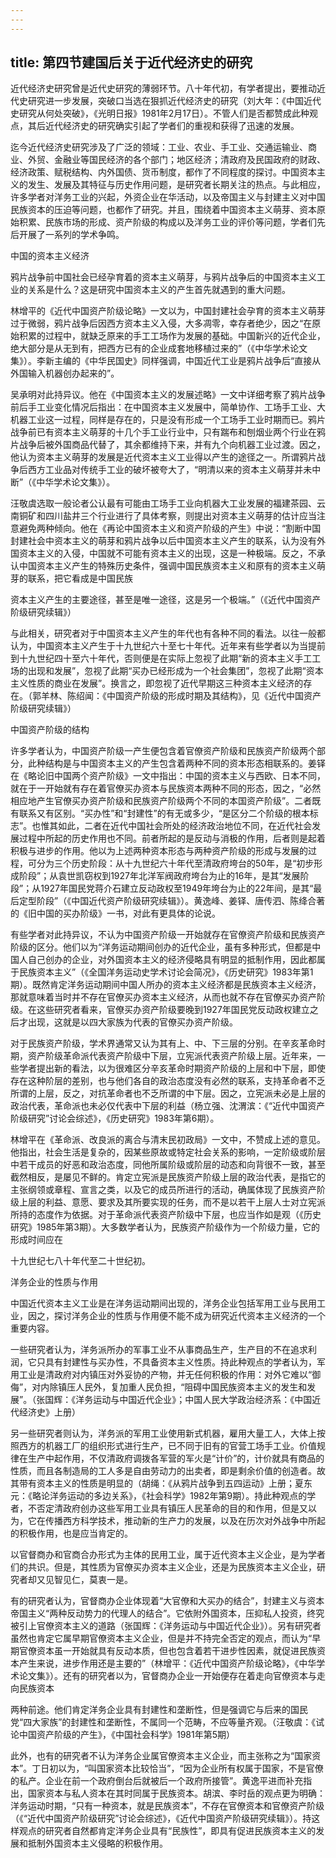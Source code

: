 ```yaml
---
---
---
```

title: 第四节建国后关于近代经济史的研究
---



近代经济史研究曾是近代史研究的薄弱环节。八十年代初，有学者提出，要推动近代史研究进一步发展，突破口当选在狠抓近代经济史的研究（刘大年：《中国近代史研究从何处突破》，《光明日报》1981年2月17日）。不管人们是否都赞成此种观点，其后近代经济史的研究确实引起了学者们的重视和获得了迅速的发展。

迄今近代经济史研究涉及了广泛的领域：工业、农业、手工业、交通运输业、商业、外贸、金融业等国民经济的各个部门；地区经济；清政府及民国政府的财政、经济政策、赋税结构、内外国债、货币制度，都作了不同程度的探讨。中国资本主义的发生、发展及其特征与历史作用问题，是研究者长期关注的热点。与此相应，许多学者对洋务工业的兴起，外资企业在华活动，以及帝国主义与封建主义对中国民族资本的压迫等问题，也都作了研究。并且，围绕着中国资本主义萌芽、资本原始积累、民族市场的形成、资产阶级的构成以及洋务工业的评价等问题，学者们先后开展了一系列的学术争鸣。

中国的资本主义经济

鸦片战争前中国社会已经孕育着的资本主义萌芽，与鸦片战争后的中国资本主义工业的关系是什么？这是研究中国资本主义的产生首先就遇到的重大问题。

林增平的《近代中国资产阶级论略》一文以为，中国封建社会孕育的资本主义萌芽过于微弱，鸦片战争后因西方资本主义入侵，大多凋零，幸存者绝少，因之“在原始积累的过程中，就缺乏原来的手工工场作为发展的基础。中国新兴的近代企业，绝大部分是从无到有，把西方已有的企业成套地移植过来的”（《中华学术论文集》）。李新主编的《中华民国史》同样强调，中国近代工业是鸦片战争后“直接从外国输入机器创办起来的”。

吴承明对此持异议。他在《中国资本主义的发展述略》一文中详细考察了鸦片战争前后手工业变化情况后指出：在中国资本主义发展中，简单协作、工场手工业、大机器工业这一过程，同样是存在的，只是没有形成一个工场手工业时期而已。鸦片战争前已有资本主义萌芽的十几个手工业行业中，只有踹布和刨烟业两个行业在鸦片战争后被外国商品代替了，其余都维持下来，并有九个向机器工业过渡。因之，他认为资本主义萌芽的发展是近代资本主义工业得以产生的途径之一。所谓鸦片战争后西方工业品对传统手工业的破坏被夸大了，“明清以来的资本主义萌芽并未中断”（《中华学术论文集》）。

汪敬虞选取一般论者公认最有可能由工场手工业向机器大工业发展的福建茶园、云南铜矿和四川盐井三个行业进行了具体考察，则提出对资本主义萌芽的估计应当注意避免两种倾向。他在《再论中国资本主义和资产阶级的产生》中说：“割断中国封建社会中资本主义的萌芽和鸦片战争以后中国资本主义产生的联系，认为没有外国资本主义的入侵，中国就不可能有资本主义的出现，这是一种极端。反之，不承认中国资本主义产生的特殊历史条件，强调中国民族资本主义和原有的资本主义萌芽的联系，把它看成是中国民族

资本主义产生的主要途径，甚至是唯一途径，这是另一个极端。”（《近代中国资产阶级研究续辑》）

与此相关，研究者对于中国资本主义产生的年代也有各种不同的看法。以往一般都认为，中国资本主义产生于十九世纪六十至七十年代。近年来有些学者以为当提前到十九世纪四十至六十年代，否则便是在实际上忽视了此期“新的资本主义手工工场的出现和发展”，忽视了此期“买办已经形成为一个社会集团”，忽视了此期“资本主义性质的商业在发展”。换言之，即忽视了近代早期这三种资本主义经济的存在。（郭羊林、陈绍闻：《中国资产阶级的形成时期及其结构》，见《近代中国资产阶级研究续辑》）

中国资产阶级的结构

许多学者认为，中国资产阶级一产生便包含着官僚资产阶级和民族资产阶级两个部分，此种结构是与中国资本主义的产生包含着两种不同的资本形态相联系的。姜铎在《略论旧中国两个资产阶级》一文中指出：中国的资本主义与西欧、日本不同，就在于一开始就有存在着官僚买办资本与民族资本两种不同的形态，因之，“必然相应地产生官僚买办资产阶级和民族资产阶级两个不同的本国资产阶级”。二者既有联系又有区别。“买办性”和“封建性”的有无或多少，“是区分二个阶级的根本标志”。也惟其如此，二者在近代中国社会所处的经济政治地位不同，在近代社会发展过程中所起的历史作用也不同。前者所起的是反动与消极的作用，后者则是起着积极与进步的作用。他以为上述两种资本形态与两种资产阶级的形成与发展的过程，可分为三个历史阶段：从十九世纪六十年代至清政府垮台的50年，是“初步形成阶段”；从袁世凯窃权到1927年北洋军阀政府垮台为止的16年，是其“发展阶段”；从1927年国民党蒋介石建立反动政权至1949年垮台为止的22年间，是其“最后定型阶段”（《中国近代资产阶级研究续辑》）。黄逸峰、姜铎、唐传泗、陈绛合著的《旧中国的买办阶级》一书，对此有更具体的论说。

有些学者对此持异议，不认为中国资产阶级一开始就存在官僚资产阶级和民族资产阶级的区分。他们以为“洋务运动期间创办的近代企业，虽有多种形式，但都是中国人自己创办的企业，对外国资本主义的经济侵略具有明显的抵制作用，因此都属于民族资本主义”（《全国洋务运动史学术讨论会简况》，《历史研究》1983年第1期）。既然肯定洋务运动期间中国人所办的资本主义经济都是民族资本主义经济，那就意味着当时并不存在官僚买办资本主义经济，从而也就不存在官僚买办资产阶级。在这些研究者看来，官僚买办资产阶级要晚到1927年国民党反动政权建立之后才出现，这就是以四大家族为代表的官僚买办资产阶级。

对于民族资产阶级，学术界通常又认为其有上、中、下三层的分别。在辛亥革命时期，资产阶级革命派代表资产阶级中下层，立宪派代表资产阶级上层。近年来，一些学者提出新的看法，以为很难区分辛亥革命时期资产阶级的上层和中下层，即使存在这种阶层的差别，也与他们各自的政治态度没有必然的联系，支持革命者不乏所谓的上层，反之，对抗革命者也不乏所谓的中下层。因之，立宪派未必是上层的政治代表，革命派也未必仅代表中下层的利益（杨立强、沈渭滨：《“近代中国资产阶级研究”讨论会综述》，《历史研究》1983年第6期）。

林增平在《革命派、改良派的离合与清末民初政局》一文中，不赞成上述的意见。他指出，社会生活是复杂的，因某些原故或特定社会关系的影响，一定阶级或阶层中若干成员的好恶和政治态度，同他所属阶级或阶层的动态和向背很不一致，甚至截然相反，是屡见不鲜的。肯定立宪派是民族资产阶级上层的政治代表，是指它的主张纲领或章程、宣言之类，以及它的成员所进行的活动，确属体现了民族资产阶级上层的利益、意愿、要求及其所要实现的任务，而不是以若干上层人士对立宪派所持的态度作为依据。对于革命派代表资产阶级中下层，也应当作如是观（《历史研究》1985年第3期）。大多数学者认为，民族资产阶级作为一个阶级力量，它的形成时间应在

十九世纪七八十年代至二十世纪初。

洋务企业的性质与作用

中国近代资本主义工业是在洋务运动期间出现的，洋务企业包括军用工业与民用工业，因之，探讨洋务企业的性质与作用便不能不成为研究近代资本主义经济的一个重要内容。

一些研究者认为，洋务派所办的军事工业不从事商品生产，生产目的不在追求利润，它只具有封建性与买办性，不具备资本主义性质。持此种观点的学者认为，军用工业是清政府对内镇压对外妥协的产物，并无任何积极的作用：对外它难以“御侮”，对内除镇压人民外，复加重人民负担，“阻碍中国民族资本主义的发生和发展”。（张国辉：《洋务运动与中国近代企业》；中国人民大学政治经济系：《中国近代经济史》上册）

另一些研究者则认为，洋务派的军用工业使用新式机器，雇用大量工人，大体上按照西方的机器工厂的组织形式进行生产，已不同于旧有的官营工场手工业。价值规律在生产中起作用，不仅清政府调拨各军营的军火是“计价”的，计价就具有商品的性质，而且各制造局的工人多是自由劳动力的出卖者，即是剩余价值的创造者。故其带有资本主义的性质是明显的（胡绳：《从鸦片战争到五四运动》上册；夏东元：《略论洋务运动的多边关系》，《社会科学》1982年第9期）。持此种观点的学者，不否定清政府创办这些军用工业具有镇压人民革命的目的和作用，但是又以为，它在传播西方科学技术，推动新的生产力的发展，以及在历次对外战争中所起的积极作用，也是应当肯定的。

以官督商办和官商合办形式为主体的民用工业，属于近代资本主义企业，是为学者们的共识。但是，其性质为官僚买办资本主义企业，还是为民族资本主义企业，研究者却又见智见仁，莫衷一是。

有的研究者认为，官督商办企业体现着“大官僚和大买办的结合”，封建主义与资本帝国主义“两种反动势力的代理人的结合”。它依附外国资本，压抑私人投资，终究被引上官僚资本主义的道路（张国辉：《洋务运动与中国近代企业》）。另有研究者虽然也肯定它属早期官僚资本主义企业，但是并不持完全否定的观点，而认为“早期官僚资本虽一开始就具有反动本质，但也包含着若干进步性因素，就促进民族资本产生来说，进步作用还是主要的”（林增平：《近代中国资产阶级论略》，《中华学术论文集》）。还有的研究者以为，官督商办企业一开始便存在着走向官僚资本与走向民族资本

两种前途。他们肯定洋务企业具有封建性和垄断性，但是强调它与后来的国民党“四大家族”的封建性和垄断性，不属同一个范畴，不应等量齐观。（汪敬虞：《试论中国资产阶级的产生》，《中国社会科学》1981年第5期）

此外，也有的研究者不认为洋务企业属官僚资本主义企业，而主张称之为“国家资本”。丁日初以为，“叫国家资本比较恰当”，“因为企业所有权属于国家，不是官僚的私产。企业在前一个政府倒台后就被后一个政府所接管”。黄逸平进而补充指出，国家资本与私人资本在其时同属于民族资本。胡滨、李时岳的观点更为明确：洋务运动时期，“只有一种资本，就是民族资本”，不存在官僚资本和官僚资产阶级（《“近代中国资产阶级研究”讨论会综述》，《近代中国资产阶级研究续辑》）。持这样观点的研究者自然都肯定洋务企业具有“民族性”，即具有促进民族资本主义的发展和抵制外国资本主义侵略的积极作用。